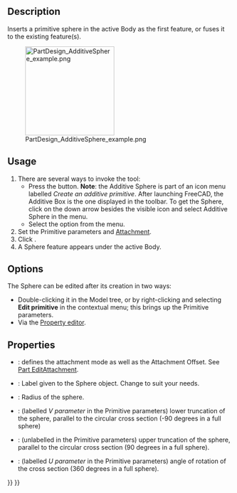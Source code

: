 <languages/>

{{Docnav
|[[PartDesign_AdditiveCylinder|Additive cylinder]]
|[[PartDesign_AdditiveCone|Additive cone]]
|[[PartDesign_Workbench|PartDesign]]
|IconL=PartDesign_AdditiveCylinder.svg
|IconR=PartDesign_AdditiveCone.svg
|IconC=Workbench_PartDesign.svg
}}

{{GuiCommand
|Name=PartDesign AdditiveSphere
|MenuLocation=Part Design → Create an additive primitive → Additive Sphere
|Workbenches=[[PartDesign_Workbench|PartDesign]]
|Version=0.17
|SeeAlso=[[PartDesign_CompPrimitiveAdditive|PartDesign CompPrimitiveAdditive]], [[PartDesign_SubtractiveSphere|PartDesign SubtractiveSphere]]
}}

==Description==

Inserts a primitive sphere in the active Body as the first feature, or fuses it to the existing feature(s).

[[File:PartDesign_AdditiveSphere_example.png|200px]]

==Usage==

# There are several ways to invoke the tool:
#* Press the {{Button|[[File:PartDesign_AdditiveSphere.svg|16px]] [[PartDesign_AdditiveSphere|Additive Sphere]]}} button. '''Note''': the Additive Sphere is part of an icon menu labelled ''Create an additive primitive''. After launching FreeCAD, the Additive Box is the one displayed in the toolbar. To get the Sphere, click on the down arrow besides the visible icon and select Additive Sphere in the menu.
#* Select the {{MenuCommand|Part Design → Create an additive primitive → [[Image:PartDesign_AdditiveSphere.svg|16px]] Additive Sphere}} option from the menu.
# Set the Primitive parameters and [[Part_EditAttachment|Attachment]].
# Click {{Button|OK}}.
# A Sphere feature appears under the active Body.

==Options==

The Sphere can be edited after its creation in two ways:
* Double-clicking it in the Model tree, or by right-clicking and selecting '''Edit primitive''' in the contextual menu; this brings up the Primitive parameters.
* Via the [[Property_editor|Property editor]].

==Properties==

* {{PropertyData|Attachment}}: defines the attachment mode as well as the Attachment Offset. See [[Part_EditAttachment|Part EditAttachment]].
* {{PropertyData|Label}}: Label given to the Sphere object. Change to suit your needs.
* {{PropertyData|Radius}}: Radius of the sphere.
* {{PropertyData|Angle1}}: (labelled ''V parameter'' in the Primitive parameters) lower truncation of the sphere, parallel to the circular cross section (-90 degrees in a full sphere)
* {{PropertyData|Angle2}}: (unlabelled in the Primitive parameters) upper truncation of the sphere, parallel to the circular cross section (90 degrees in a full sphere).
* {{PropertyData|Angle3}}: (labelled ''U parameter'' in the Primitive parameters) angle of rotation of the cross section (360 degrees in a full sphere).


{{Docnav
|[[PartDesign_AdditiveCylinder|Additive cylinder]]
|[[PartDesign_AdditiveCone|Additive cone]]
|[[PartDesign_Workbench|PartDesign]]
|IconL=PartDesign_AdditiveCylinder.svg
|IconR=PartDesign_AdditiveCone.svg
|IconC=Workbench_PartDesign.svg
}}

{{PartDesign_Tools_navi{{#translation:}}}}
{{Userdocnavi{{#translation:}}}}